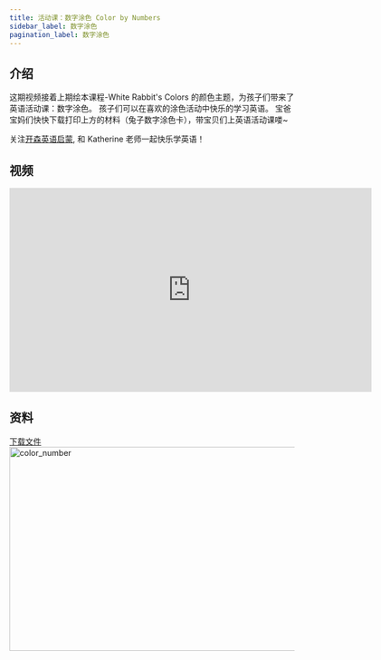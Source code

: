 ```yaml
---
title: 活动课：数字涂色 Color by Numbers
sidebar_label: 数字涂色
pagination_label: 数字涂色
---
```


## 介绍

这期视频接着上期绘本课程-White Rabbit's Colors 的颜色主题，为孩子们带来了英语活动课：数字涂色。
孩子们可以在喜欢的涂色活动中快乐的学习英语。
宝爸宝妈们快快下载打印上方的材料（兔子数字涂色卡），带宝贝们上英语活动课喽~

关注[开森英语启蒙](https://space.bilibili.com/20797715), 和 Katherine 老师一起快乐学英语！

## 视频

<iframe
  src="https://player.bilibili.com/player.html?bvid=BV1Cb41197QD&cid=1&page=1"
  scrolling="no"
  border="0"
  frameborder="no"
  framespacing="0"
  allowfullscreen="true"
  width="640"
  height="360"
></iframe>

## 资料

<a href="/files/color_number.jpeg" download>
  下载文件
</a>
<br />
<img
  src="/files/color_number.jpeg"
  alt="color_number"
  width="640"
  height="360"
/>
